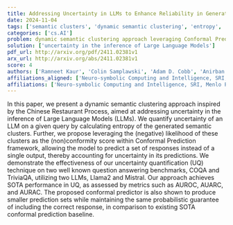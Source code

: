 ```yaml
---
title: Addressing Uncertainty in LLMs to Enhance Reliability in Generative AI
date: 2024-11-04
tags: ['semantic clusters', 'dynamic semantic clustering', 'entropy', 'AURAC', 'Llama2', 'AUROC', 'Conformal Prediction framework', 'uncertainty in LLMs', 'AUARC', 'Mistral', 'Chinese Restaurant Process', 'SOTA performance', 'conformal predictor', 'uncertainty quantification', 'question answering benchmarks']
categories: ['cs.AI']
problem: dynamic semantic clustering approach leveraging Conformal Prediction framework
solution: ['uncertainty in the inference of Large Language Models']
pdf_url: http://arxiv.org/pdf/2411.02381v1
arx_url: http://arxiv.org/abs/2411.02381v1
score: 4
authors: ['Ramneet Kaur', 'Colin Samplawski', 'Adam D. Cobb', 'Anirban Roy', 'Brian Matejek', 'Manoj Acharya', 'Daniel Elenius', 'Alexander M. Berenbeim', 'John A. Pavlik', 'Nathaniel D. Bastian', 'Susmit Jha']
affiliations_aligned: ['Neuro-symbolic Computing and Intelligence, SRI, Menlo Park, USA', 'Neuro-symbolic Computing and Intelligence, SRI, Menlo Park, USA', 'Neuro-symbolic Computing and Intelligence, SRI, Menlo Park, USA', 'Neuro-symbolic Computing and Intelligence, SRI, Menlo Park, USA', 'Neuro-symbolic Computing and Intelligence, SRI, Menlo Park, USA', 'Neuro-symbolic Computing and Intelligence, SRI, Menlo Park, USA', 'Neuro-symbolic Computing and Intelligence, SRI, Menlo Park, USA', 'Army Cyber Institute, United States Military Academy, West Point, NY USA', 'Army Cyber Institute, United States Military Academy, West Point, NY USA', 'Army Cyber Institute, United States Military Academy, West Point, NY USA', 'Neuro-symbolic Computing and Intelligence, SRI, Menlo Park, USA']
affiliations: ['Neuro-symbolic Computing and Intelligence, SRI, Menlo Park, USA', 'Army Cyber Institute, United States Military Academy, West Point, NY USA']
---
```



In this paper, we present a dynamic semantic clustering approach inspired by the Chinese Restaurant Process, aimed at addressing uncertainty in the inference of Large Language Models (LLMs). We quantify uncertainty of an LLM on a given query by calculating entropy of the generated semantic clusters. Further, we propose leveraging the (negative) likelihood of these clusters as the (non)conformity score within Conformal Prediction framework, allowing the model to predict a set of responses instead of a single output, thereby accounting for uncertainty in its predictions. We demonstrate the effectiveness of our uncertainty quantification (UQ) technique on two well known question answering benchmarks, COQA and TriviaQA, utilizing two LLMs, Llama2 and Mistral. Our approach achieves SOTA performance in UQ, as assessed by metrics such as AUROC, AUARC, and AURAC. The proposed conformal predictor is also shown to produce smaller prediction sets while maintaining the same probabilistic guarantee of including the correct response, in comparison to existing SOTA conformal prediction baseline.